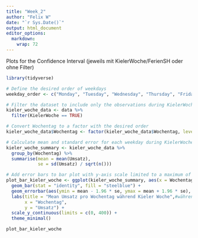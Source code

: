 ```yaml
---
title: "Week_2"
author: "Felix W"
date: "`r Sys.Date()`"
output: html_document
editor_options: 
  markdown: 
    wrap: 72
---
```


Plots for the Confidence Interval (jeweils mit KielerWoche/FerienSH oder ohne Filter)

```r

library(tidyverse)

# Define the desired order of weekdays
weekday_order <- c("Monday", "Tuesday", "Wednesday", "Thursday", "Friday", "Saturday", "Sunday")

# Filter the dataset to include only the observations during KielerWoche
kieler_woche_data <- data %>%
  filter(KielerWoche == TRUE)

# Convert Wochentag to a factor with the desired order
kieler_woche_data$Wochentag <- factor(kieler_woche_data$Wochentag, levels = weekday_order)

# Calculate mean and standard error for each weekday during KielerWoche
kieler_woche_summary <- kieler_woche_data %>%
  group_by(Wochentag) %>%
  summarise(mean = mean(Umsatz),
            se = sd(Umsatz) / sqrt(n()))

# Add error bars to bar plot with y-axis scale limited to a maximum of 400
plot_bar_kieler_woche <- ggplot(kieler_woche_summary, aes(x = Wochentag, y = mean)) +
  geom_bar(stat = "identity", fill = "steelblue") +
  geom_errorbar(aes(ymin = mean - 1.96 * se, ymax = mean + 1.96 * se), width = 0.4) +
  labs(title = "Mean Umsatz pro Wochentag während Kieler Woche",#während Kieler Woche
       x = "Wochentag",
       y = "Umsatz") +
  scale_y_continuous(limits = c(0, 400)) +
  theme_minimal()

plot_bar_kieler_woche


```